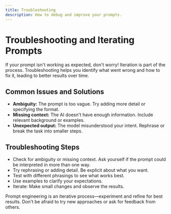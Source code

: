 ```yaml
---
title: Troubleshooting
description: How to debug and improve your prompts.
---
```


# Troubleshooting and Iterating Prompts

If your prompt isn't working as expected, don't worry! Iteration is part of the process. Troubleshooting helps you identify what went wrong and how to fix it, leading to better results over time.

## Common Issues and Solutions

- **Ambiguity:** The prompt is too vague. Try adding more detail or specifying the format.
- **Missing context:** The AI doesn't have enough information. Include relevant background or examples.
- **Unexpected output:** The model misunderstood your intent. Rephrase or break the task into smaller steps.

## Troubleshooting Steps

- Check for ambiguity or missing context. Ask yourself if the prompt could be interpreted in more than one way.
- Try rephrasing or adding detail. Be explicit about what you want.
- Test with different phrasings to see what works best.
- Use examples to clarify your expectations.
- Iterate: Make small changes and observe the results.

<Callout type="info">
  Prompt engineering is an iterative process—experiment and refine for best
  results. Don't be afraid to try new approaches or ask for feedback from
  others.
</Callout>

